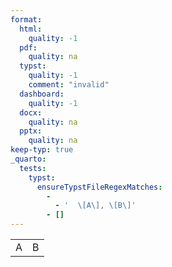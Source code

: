 ```yaml
---
format:
  html:
    quality: -1
  pdf:
    quality: na
  typst:
    quality: -1
    comment: "invalid"
  dashboard:
    quality: -1
  docx:
    quality: na
  pptx:
    quality: na
keep-typ: true
_quarto:
  tests:
    typst:
      ensureTypstFileRegexMatches:
        -
          - '  \[A\], \[B\]'
        - []
---
```


```{=html}
<table>
    <tr><td style="border-width: 1pt 2pt 3pt 4pt 5pt">A</td><td>B</td></tr>
</table>
```

